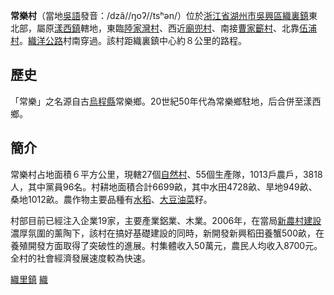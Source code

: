 {{autobiography|time=2016-04-05T10:02:09+00:00}}
{{unreferenced|time=2016-04-05T10:02:09+00:00}}
'''常樂村'''（當地[[吳語|吳語]]發音：/dzã//ŋoʔ//tsʰən/）位於[[浙江省|浙江省]][[湖州市|湖州市]][[吳興區|吳興區]][[織裏鎮|織裏鎮]]東北部，屬原[[漾西鎮|漾西鎮]]轄地，東臨[[陸家灣村|陸家灣村]]、西近[[廟兜村|廟兜村]]、南接[[曹家籪村|曹家籪村]]、北靠[[伍浦村|伍浦村]]。[[織洋公路|織洋公路]]村南穿過。該村距織裏鎮中心約８公里的路程。

== 歷史 ==
「常樂」之名源自古[[烏程縣|烏程縣]]常樂鄉。20世紀50年代為常樂鄉駐地，后合併至漾西鄉。

== 簡介 ==
常樂村占地面積６平方公里，現轄27個[[自然村|自然村]]、55個生產隊，1013戶農戶，3818人，其中黨員96名。村耕地面積合計6699畝，其中水田4728畝、旱地949畝、桑地1012畝。農作物主要品種有[[水稻|水稻]]、[[大豆|大豆]][[油菜|油菜]]籽。

村部目前已經注入企業19家，主要產業鋁業、木業。2006年，在當局[[新農村建設|新農村建設]]濃厚氛圍的薰陶下，該村在搞好基礎建設的同時，新開發新興稻田養蟹500畝，在養殖開發方面取得了突破性的進展。村集體收入50萬元，農民人均收入8700元。全村的社會經濟發展速度較為快速。

[[Category:吳興區|織里鎮]]
[[Category:湖州市行政村|織]]